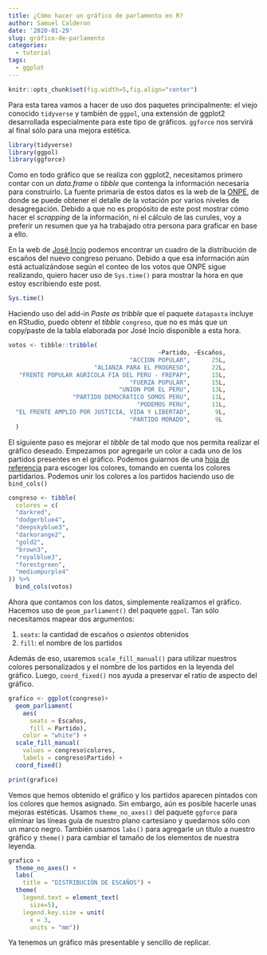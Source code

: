 ```yaml
---
title: ¿Cómo hacer un gráfico de parlamento en R?
author: Samuel Calderon
date: '2020-01-29'
slug: gráfico-de-parlamento
categories:
  - tutorial
tags:
  - ggplot
---
```


```r
knitr::opts_chunk$set(fig.width=5,fig.align="center")
```


Para esta tarea vamos a hacer de uso dos paquetes principalmente: el viejo conocido `tidyverse` y también de `ggpol`, una extensión de ggplot2 desarrollada especialmente para este tipo de gráficos. `ggforce` nos servirá al final sólo para una mejora estética.


```r
library(tidyverse)
library(ggpol)
library(ggforce)
```

Como en todo gráfico que se realiza con ggplot2, necesitamos primero contar con un *data.frame* o *tibble* que contenga la información necesaria para construirlo. La fuente primaria de estos datos es la web de la [ONPE](https://resultados.eleccionescongresales2020.pe/PRECE2020/), de donde se puede obtener el detalle de la votación por varios niveles de desagregación. Debido a que no es propósito de este post mostrar cómo hacer el *scrapping* de la información, ni el cálculo de las curules, voy a preferir un resumen que ya ha trabajado otra persona para graficar en base a ello.

En la web de [José Incio](http://www.joseincio.com/post/resultados-congreso-extraordinario-2020/) podemos encontrar un cuadro de la distribución de escaños del nuevo congreso peruano. Debido a que esa información aún está actualizándose según el conteo de los votos que ONPE sigue realizando, quiero hacer uso de `Sys.time()` para mostrar la hora en que estoy escribiendo este post.

```r
Sys.time()
```

Haciendo uso del add-in *Paste as tribble* que el paquete `datapasta` incluye en RStudio, puedo obtenr el *tibble* `congreso`, que no es más que un copy/paste de la tabla elaborada por José Incio disponible a esta hora.

```r
votos <- tibble::tribble(
                                          ~Partido, ~Escaños,
                                  "ACCION POPULAR",      25L,
                        "ALIANZA PARA EL PROGRESO",      22L,
   "FRENTE POPULAR AGRICOLA FIA DEL PERU - FREPAP",      15L,
                                  "FUERZA POPULAR",      15L,
                               "UNION POR EL PERU",      13L,
                  "PARTIDO DEMOCRATICO SOMOS PERU",      11L,
                                    "PODEMOS PERU",      11L,
  "EL FRENTE AMPLIO POR JUSTICIA, VIDA Y LIBERTAD",       9L,
                                  "PARTIDO MORADO",       9L
  )
```

El siguiente paso es mejorar el *tibble* de tal modo que nos permita realizar el gráfico deseado. Empezamos por agregarle un color a cada uno de los partidos presentes en el gráfico. Podemos guiarnos de una [hoja de referencia](http://www.stat.columbia.edu/~tzheng/files/Rcolor.pdf) para escoger los colores, tomando en cuenta los colores partidarios. Podemos unir los colores a los partidos haciendo uso de `bind_cols()`

```r
congreso <- tibble(
  colores = c(
  "darkred",
  "dodgerblue4",
  "deepskyblue3",
  "darkorange2",
  "gold2",
  "brown3",
  "royalblue3",
  "forestgreen",
  "mediumpurple4"
)) %>% 
  bind_cols(votos)
```

Ahora que contamos con los datos, simplemente realizamos el gráfico. Hacemos uso de `geom_parliament()` del paquete `ggpol`. Tan sólo necesitamos mapear dos argumentos:

1. `seats`: la cantidad de escaños o *asientos* obtenidos
2. `fill`: el nombre de los partidos

Además de eso, usaremos `scale_fill_manual()` para utilizar nuestros colores personalizados y el nombre de los partidos en la leyenda del gráfico. Luego, `coord_fixed()` nos ayuda a preservar el ratio de aspecto del gráfico.

```r
grafico <- ggplot(congreso)+
  geom_parliament(
    aes(
      seats = Escaños, 
      fill = Partido), 
    color = "white") +
  scale_fill_manual(
    values = congreso$colores, 
    labels = congreso$Partido) +
  coord_fixed()

print(grafico)
```

Vemos que hemos obtenido el gráfico y los partidos aparecen pintados con los colores que hemos asignado. Sin embargo, aún es posible hacerle unas mejoras estéticas. Usamos `theme_no_axes()` del paquete `ggforce` para eliminar las líneas guía de nuestro plano cartesiano y quedarnos sólo con un marco negro. También usamos `labs()` para agregarle un título a nuestro gráfico y `theme()` para cambiar el tamaño de los elementos de nuestra leyenda.

```r
grafico +
  theme_no_axes() +
  labs(
    title = "DISTRIBUCIÓN DE ESCAÑOS") +
  theme(
    legend.text = element_text(
      size=5),
    legend.key.size = unit(
      x = 3, 
      units = "mm"))
```

Ya tenemos un gráfico más presentable y sencillo de replicar.
